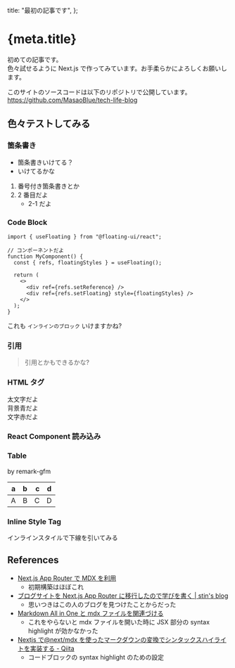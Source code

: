   title: "最初の記事です",
};


# {meta.title}

初めての記事です。  
色々試せるように Next.js で作ってみています。お手柔らかによろしくお願いします。

このサイトのソースコードは以下のリポジトリで公開しています。  
https://github.com/MasaoBlue/tech-life-blog

## 色々テストしてみる

### 箇条書き

- 箇条書きいけてる？
- いけてるかな

1. 番号付き箇条書きとか
2. 2 番目だよ
   - 2-1 だよ

### Code Block

```tsx
import { useFloating } from "@floating-ui/react";

// コンポーネントだよ
function MyComponent() {
  const { refs, floatingStyles } = useFloating();

  return (
    <>
      <div ref={refs.setReference} />
      <div ref={refs.setFloating} style={floatingStyles} />
    </>
  );
}
```

これも `インラインのブロック` いけますかね?

### 引用

> 引用とかもできるかな?

### HTML タグ

<div className="font-bold">太文字だよ</div>
<div className="bg-blue-100">背景青だよ</div>
<div className="text-red-500">文字赤だよ</div>

### React Component 読み込み

<SampleComponent />

### Table

by remark-gfm

| a   | b   |   c |  d  |
| --- | :-- | --: | :-: |
| A   | B   |   C |  D  |

### Inline Style Tag

<style>
  {`
  .custom-style-test {
    text-decoration: underline;
  }
`}
</style>

<div class="custom-style-test">インラインスタイルで下線を引いてみる</div>

## References

- [Next.js App Router で MDX を利用](https://zenn.dev/hayato94087/articles/1411f7af3eaee4)
  - 初期構築はほぼこれ
- [ブログサイトを Next.js App Router に移行したので学びを書く | stin's blog](https://blog.stin.ink/articles/update-blog-site-with-next-app-router)
  - 思いつきはこの人のブログを見つけたことからだった
- [Markdown All in One と mdx ファイルを関連づける](https://kangetsu121.work/2022/05/associate-mdx-with-markdown-plugin/)
  - これをやらないと mdx ファイルを開いた時に JSX 部分の syntax highlight が効かなかった
- [Nextjs で@next/mdx を使ったマークダウンの変換でシンタックスハイライトを実装する - Qiita](https://qiita.com/KokiSakano/items/571130652864432b8489)
  - コードブロックの syntax highlight のための設定
